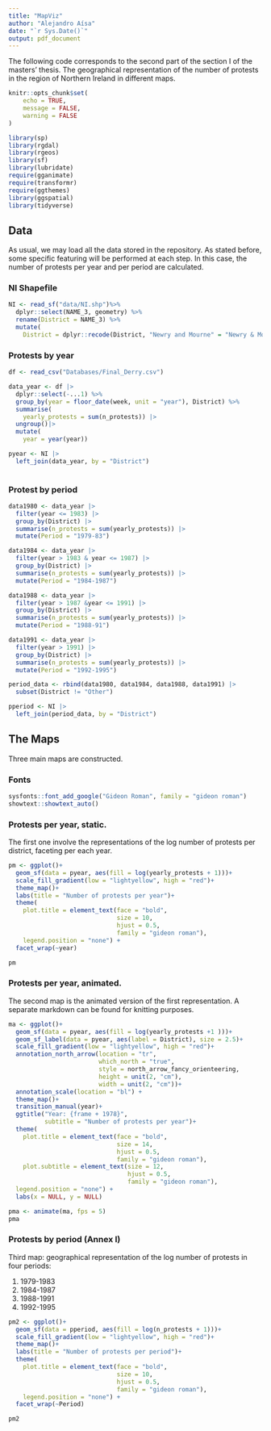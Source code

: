 ```yaml
---
title: "MapViz"
author: "Alejandro Aísa"
date: "`r Sys.Date()`"
output: pdf_document
---
```


The following code corresponds to the second part of the section I of the masters' thesis. The geographical representation of the number of protests in the region of Northern Ireland in different maps. 

```r
knitr::opts_chunk$set(
	echo = TRUE,
	message = FALSE,
	warning = FALSE
)
```

```r
library(sp)
library(rgdal)
library(rgeos)
library(sf)
library(lubridate)
require(gganimate)
require(transformr)
require(ggthemes)
library(ggspatial)
library(tidyverse)
```

## Data 

As usual, we may load all the data stored in the repository. As stated before,  some specific featuring will be performed at each step. In this case, the number of protests per year and per period are calculated. 

### NI Shapefile 

```r
NI <- read_sf("data/NI.shp")%>% 
  dplyr::select(NAME_3, geometry) %>% 
  rename(District = NAME_3) %>% 
  mutate(
    District = dplyr::recode(District, "Newry and Mourne" = "Newry & Mourne"))
```

### Protests by year

```r
df <- read_csv("Databases/Final_Derry.csv")

data_year <- df |> 
  dplyr::select(-...1) %>% 
  group_by(year = floor_date(week, unit = "year"), District) %>% 
  summarise(
    yearly_protests = sum(n_protests)) |> 
  ungroup()|> 
  mutate(
    year = year(year))

pyear <- NI |> 
  left_join(data_year, by = "District")
  
```

### Protest by period

```r
data1980 <- data_year |> 
  filter(year <= 1983) |> 
  group_by(District) |> 
  summarise(n_protests = sum(yearly_protests)) |> 
  mutate(Period = "1979-83")

data1984 <- data_year |> 
  filter(year > 1983 & year <= 1987) |> 
  group_by(District) |> 
  summarise(n_protests = sum(yearly_protests)) |> 
  mutate(Period = "1984-1987")

data1988 <- data_year |> 
  filter(year > 1987 &year <= 1991) |> 
  group_by(District) |> 
  summarise(n_protests = sum(yearly_protests)) |> 
  mutate(Period = "1988-91")

data1991 <- data_year |> 
  filter(year > 1991) |> 
  group_by(District) |> 
  summarise(n_protests = sum(yearly_protests)) |> 
  mutate(Period = "1992-1995")

period_data <- rbind(data1980, data1984, data1988, data1991) |> 
  subset(District != "Other") 

pperiod <- NI |> 
  left_join(period_data, by = "District") 
```

## The Maps

Three main maps are constructed. 

### Fonts 

```r
sysfonts::font_add_google("Gideon Roman", family = "gideon roman")
showtext::showtext_auto()  
```

### Protests per year, static. 

The first one involve the representations of the log number of protests per district, faceting per each year. 

```r
pm <- ggplot()+
  geom_sf(data = pyear, aes(fill = log(yearly_protests + 1)))+
  scale_fill_gradient(low = "lightyellow", high = "red")+
  theme_map()+
  labs(title = "Number of protests per year")+
  theme(
    plot.title = element_text(face = "bold", 
                              size = 10, 
                              hjust = 0.5, 
                              family = "gideon roman"), 
    legend.position = "none") +
  facet_wrap(~year)
```

```r
pm
```

### Protests per year, animated. 

The second map is the animated version of the first representation. A separate markdown can be found for knitting purposes. 

```r
ma <- ggplot()+
  geom_sf(data = pyear, aes(fill = log(yearly_protests +1 )))+
  geom_sf_label(data = pyear, aes(label = District), size = 2.5)+
  scale_fill_gradient(low = "lightyellow", high = "red")+ 
  annotation_north_arrow(location = "tr", 
                         which_north = "true",
                         style = north_arrow_fancy_orienteering, 
                         height = unit(2, "cm"), 
                         width = unit(2, "cm"))+
  annotation_scale(location = "bl") +
  theme_map()+
  transition_manual(year)+
  ggtitle("Year: {frame + 1978}", 
          subtitle = "Number of protests per year")+
  theme(
    plot.title = element_text(face = "bold", 
                              size = 14, 
                              hjust = 0.5, 
                              family = "gideon roman"), 
    plot.subtitle = element_text(size = 12, 
                                 hjust = 0.5, 
                                 family = "gideon roman"),
  legend.position = "none") +
  labs(x = NULL, y = NULL)
```

```r
pma <- animate(ma, fps = 5)
pma
```

### Protests by period (Annex I)

Third map: geographical representation of the log number of protests in four periods: 

1. 1979-1983
2. 1984-1987
3. 1988-1991
4. 1992-1995

```r
pm2 <- ggplot()+
  geom_sf(data = pperiod, aes(fill = log(n_protests + 1)))+
  scale_fill_gradient(low = "lightyellow", high = "red")+
  theme_map()+
  labs(title = "Number of protests per period")+
  theme(
    plot.title = element_text(face = "bold", 
                              size = 10, 
                              hjust = 0.5, 
                              family = "gideon roman"), 
    legend.position = "none") +
  facet_wrap(~Period)
```

```r
pm2
```

